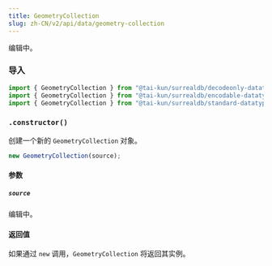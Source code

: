 ```yaml
---
title: GeometryCollection
slug: zh-CN/v2/api/data/geometry-collection
---
```



编辑中。

### 导入

```ts
import { GeometryCollection } from "@tai-kun/surrealdb/decodeonly-datatypes";
import { GeometryCollection } from "@tai-kun/surrealdb/encodable-datatypes";
import { GeometryCollection } from "@tai-kun/surrealdb/standard-datatypes";
```

### `.constructor()`

创建一个新的 `GeometryCollection` 对象。

```ts
new GeometryCollection(source);
```

#### 参数

##### `source`

编辑中。

#### 返回值

如果通过 `new` 调用，`GeometryCollection` 将返回其实例。
